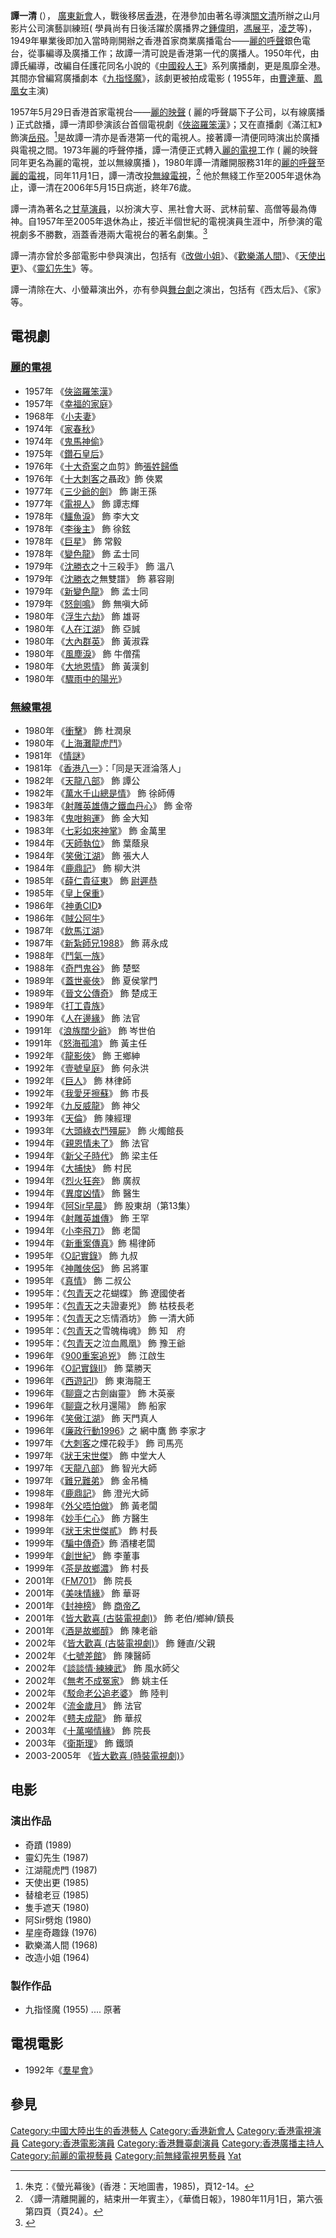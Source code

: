 {{藝人
|姓名 = 譚一清
|類型 = 男演員
|圖片 = Tam Yat-Ching.jpg
|圖片尺寸 =
|圖片簡介 =
|本名 =
|外文名 =
|外文 = 
|羅馬拼音 = Tam Yat Ching
|英文名 =
|暱稱 =
|其他藝名 =
|國籍 = {{CNHK}}
|籍貫 =
|出生日期 = 1930年
|出生地點 = {{ROC-1928}}[[廣東省|廣東省]][[新會縣|新會縣]] 
|逝世日期= 2006年5月15日
|逝世地點= {{HKG}}
|職業 =
|語言 =
|教育程度 =
|宗教信仰 =
|配偶 =
|兒女 =
|父母 =
|出道作 =
|出道日期 = 1949年
|活躍年代 = 1949年－2005年
|經紀公司 = [[麗的呼聲|麗的呼聲]]（1949年－1957年）<br>[[麗的電視|麗的電視]]（1957年－1980年）<br>[[無綫電視|無綫電視]]（1980年－2005年）
}}

'''譚一清''' ({{bd|1930年||2006年|5月15日}}）， [[廣東|廣東]][[新會|新會]]人，戰後移居[[香港|香港]]，在港參加由著名導演[[關文清|關文清]]所辦之山月影片公司演藝訓練班( 學員尚有日後活躍於廣播界之[[鍾偉明|鍾偉明]]，[[馮展平|馮展平]]，[[凌芝|凌芝]]等)，1949年畢業後即加入當時剛開辦之香港首家商業廣播電台――[[麗的呼聲|麗的呼聲]]銀色電台，從事編導及廣播工作；故譚一清可說是香港第一代的廣播人。1950年代，由譚氏編導，改編自任護花同名小說的《[[中國殺人王|中國殺人王]]》系列廣播劇，更是風靡全港。其間亦曾編寫廣播劇本《[[九指怪魔|九指怪魔]]》，該劇更被拍成電影 ( 1955年，由[[曹達華|曹達華]]、[[鳳凰女|鳳凰女]]主演)

1957年5月29日香港首家電視台――[[麗的映聲|麗的映聲]] ( 麗的呼聲屬下子公司，以有線廣播 ) 正式啟播，譚一清即參演該台首個電視劇《[[俠盜羅笨漢|俠盜羅笨漢]]》；又在直播劇《滿江紅》飾演[[岳飛|岳飛]]。<ref>朱克：《螢光幕後》(香港：天地圖書，1985)，頁12-14。</ref>是故譚一清亦是香港第一代的電視人。接著譚一清便同時演出於廣播與電視之間。1973年麗的呼聲停播，譚一清便正式轉入[[麗的電視|麗的電視]]工作 ( 麗的映聲同年更名為麗的電視，並以無線廣播 )，1980年譚一清離開服務31年的[[麗的呼聲|麗的呼聲]]至[[麗的電視|麗的電視]]，同年11月1日，譚一清改投[[無線電視|無線電視]]，<ref>〈譚一清離開麗的，結束卅一年賓主〉，《華僑日報》，1980年11月1日，第六張第四頁（頁24）。</ref> 他於無綫工作至2005年退休為止，谭一清在2006年5月15日病逝，終年76歲。

譚一清為著名之[[甘草演員|甘草演員]]，以扮演大亨、黑社會大哥、武林前輩、高僧等最為傳神。自1957年至2005年退休為止，接近半個世紀的電視演員生涯中，所參演的電視劇多不勝數，涵蓋香港兩大電視台的著名劇集。<ref>{{Cite web |url=http://blog.sina.com.cn/s/blog_504801a20100b05b.html |title=孙季卿、谭一清、张英才--TVB少林高僧 |accessdate=2018-01-14 |archive-date=2018-01-15 |archive-url=https://web.archive.org/web/20180115071636/http://blog.sina.com.cn/s/blog_504801a20100b05b.html |dead-url=no }}</ref>

譚一清亦曾於多部電影中參與演出，包括有《[[改做小姐|改做小姐]]》、《[[歡樂滿人間|歡樂滿人間]]》、《[[天使出更|天使出更]]》、《[[靈幻先生|靈幻先生]]》等。

譚一清除在大、小螢幕演出外，亦有參與[[舞台劇|舞台劇]]之演出，包括有《西太后》、《家》等。

== 電視劇 ==
=== [[麗的電視|麗的電視]] ===
*1957年 《[[俠盜羅笨漢|俠盜羅笨漢]]》
*1957年 《[[幸福的家庭|幸福的家庭]]》
*1968年 《[[小夫妻|小夫妻]]》
*1974年 《[[家春秋　(1974年電視劇)|家春秋]]》
*1974年 《[[鬼馬神偷|鬼馬神偷]]》
*1975年 《[[鑽石皇后|鑽石皇后]]》
*1976年 《[[十大奇案|十大奇案]]之血剪》飾[[啟超道劫殺案|張姓歸僑]]
*1976年 《[[十大刺客|十大刺客]]之聶政》飾 俠累
*1977年 《[[三少爺的劍_(1977年電視劇)|三少爺的劍]]》 飾 謝王孫
*1977年 《[[電視人_(電視劇)|電視人]]》 飾 譚志輝
*1978年 《[[鱷魚淚|鱷魚淚]]》 飾 李大文
*1978年 《[[李後主_(電視劇)|李後主]]》 飾 徐鉉
*1978年 《[[巨星_(電視劇)|巨星]]》 飾 常毅
*1978年 《[[變色龍_(電視劇)|變色龍]]》 飾 孟士同 
*1979年 《[[沈勝衣|沈勝衣]]之十三殺手》 飾 溫八
*1979年 《[[沈勝衣|沈勝衣]]之無雙譜》 飾 慕容剛
*1979年 《[[新變色龍|新變色龍]]》 飾 孟士同
*1979年 《[[怒劍鳴_(電視劇)|怒劍鳴]]》 飾 無嗔大師
*1980年 《[[浮生六劫|浮生六劫]]》 飾 雄哥
*1980年 《[[人在江湖_(香港電視劇)|人在江湖]]》 飾 亞誠
*1980年 《[[大內群英|大內群英]]》 飾 黃淑霖
*1980年 《[[風塵淚|風塵淚]]》 飾 牛僧孺
*1980年 《[[大地恩情|大地恩情]]》 飾 黃漢釗
*1980年 《[[驟雨中的陽光|驟雨中的陽光]]》

=== [[無線電視|無線電視]] ===
*1980年 《[[衝擊|衝擊]]》 飾 杜潤泉
*1980年 《[[上海灘龍虎鬥|上海灘龍虎鬥]]》
*1981年 《[[情謎_(電視劇)|情謎]]》
*1981年 《[[香港八一至香港八六系列|香港八一]]》：「同是天涯淪落人」
*1982年 《[[天龍八部_(1982年電視劇)|天龍八部]]》 飾 譚公
*1982年 《[[萬水千山總是情|萬水千山總是情]]》 飾 徐師傅
*1983年 《[[射雕英雄傳之鐵血丹心|射雕英雄傳之鐵血丹心]]》 飾 金帝
*1983年 《[[鬼咁夠運|鬼咁夠運]]》 飾 金大知
*1983年 《[[七彩如來神掌|七彩如來神掌]]》 飾 金萬里
*1984年 《[[天師執位_(1984年香港電視劇)|天師執位]]》 飾 葉蔭泉
*1984年 《[[笑傲江湖_(1984年電視劇)|笑傲江湖]]》 飾 張大人
*1984年 《[[鹿鼎記_(1984年香港電視劇)|鹿鼎記]]》 飾 柳大洪
*1985年 《[[薛仁貴征東|薛仁貴征東]]》 飾 [[尉遲恭|尉遲恭]]
*1985年 《[[皇上保重|皇上保重]]》
*1986年 《[[神勇CID|神勇CID]]》
*1986年 《[[賊公阿牛|賊公阿牛]]》
*1987年 《[[飲馬江湖|飲馬江湖]]》
*1987年 《[[新紮師兄1988|新紮師兄1988]]》 飾 蔣永成
*1988年 《[[鬥氣一族|鬥氣一族]]》
*1988年 《[[奇門鬼谷|奇門鬼谷]]》 飾 楚堅
*1989年 《[[蓋世豪俠|蓋世豪俠]]》 飾 夏侯掌門
*1989年 《[[晉文公傳奇|晉文公傳奇]]》 飾 楚成王
*1989年 《[[打工貴族|打工貴族]]》
*1990年 《[[人在邊緣|人在邊緣]]》 飾 法官
*1991年 《[[浪族闊少爺|浪族闊少爺]]》 飾 岑世伯
*1991年 《[[怒海孤鴻|怒海孤鴻]]》 飾 黃主任
*1992年 《[[龍影俠|龍影俠]]》 飾 王鄉紳
*1992年 《[[壹號皇庭|壹號皇庭]]》 飾 何永洪
*1992年 《[[巨人_(電視劇)|巨人]]》 飾 林律師
*1992年 《[[我愛牙擦蘇|我愛牙擦蘇]]》 飾 市長
*1992年 《[[九反威龍|九反威龍]]》 飾 神父
*1993年 《[[天倫|天倫]]》 飾 陳經理
*1993年 《[[大頭綠衣鬥殭屍|大頭綠衣鬥殭屍]]》 飾 火燭館長
*1994年 《[[親恩情未了|親恩情未了]]》 飾 法官
*1994年 《[[新父子時代|新父子時代]]》 飾 梁主任
*1994年 《[[大捕快|大捕快]]》 飾 村民
*1994年 《[[烈火狂奔|烈火狂奔]]》 飾 廣叔
*1994年 《[[異度凶情|異度凶情]]》 飾 醫生
*1994年 《[[阿Sir早晨|阿Sir早晨]]》 飾 股東胡（第13集）
*1994年 《[[射雕英雄傳_(1994年電視劇)|射雕英雄傳]]》 飾 王罕
*1994年 《[[小李飛刀_(1994年電視劇)|小李飛刀]]》 飾 老闆
*1994年 《[[新重案傳真|新重案傳真]]》飾 楊律師
*1995年 《[[O記實錄|O記實錄]]》 飾 九叔
*1995年 《[[神雕俠侶_(1995年電視劇)|神雕俠侶]]》 飾 呂將軍
*1995年 《[[真情|真情]]》 飾 二叔公
*1995年：《[[包青天_(無綫電視劇)|包青天]]之花蝴蝶》 飾 遼國使者
*1995年：《[[包青天_(無綫電視劇)|包青天]]之夫證妻兇》 飾 枯枝長老
*1995年：《[[包青天_(無綫電視劇)|包青天]]之忘情酒坊》 飾 一清大師
*1995年：《[[包青天_(無綫電視劇)|包青天]]之雪魄梅魂》 飾 知　府
*1995年：《[[包青天_(無綫電視劇)|包青天]]之泣血鳳凰》 飾 豫王爺
*1996年 《[[900重案追兇|900重案追兇]]》 飾 江啟生
*1996年 《[[O記實錄II|O記實錄II]]》 飾 葉勝天
*1996年 《[[西遊記I|西遊記I]]》 飾 東海龍王
*1996年 《[[聊齋_(1996年電視劇)|聊齋]]之古劍幽靈》 飾 木英豪
*1996年 《[[聊齋_(1996年電視劇)|聊齋]]之秋月還陽》 飾 船家
*1996年 《[[笑傲江湖_(1996年電視劇)|笑傲江湖]]》 飾 天門真人
*1996年 《[[廉政行動1996|廉政行動1996]]》之 網中鷹 飾 李家才
*1997年 《[[大刺客_(電視劇)|大刺客]]之煙花殺手》 飾 司馬亮
*1997年 《[[狀王宋世傑|狀王宋世傑]]》 飾 中堂大人
*1997年 《[[天龍八部_(1997年電視劇)|天龍八部]]》 飾 智光大師
*1997年 《[[難兄難弟|難兄難弟]]》 飾 金吊桶
*1998年 《[[鹿鼎記_(1998年電視劇)|鹿鼎記]]》 飾 澄光大師
*1998年 《[[外父唔怕做|外父唔怕做]]》 飾 黃老闆
*1998年 《[[妙手仁心|妙手仁心]]》 飾 方醫生
*1999年 《[[狀王宋世傑貳|狀王宋世傑貳]]》 飾 村長
*1999年 《[[騙中傳奇|騙中傳奇]]》飾 酒樓老闆
*1999年 《[[創世紀_(電視劇)|創世紀]]》 飾 李董事
*1999年 《[[茶是故鄉濃|茶是故鄉濃]]》 飾 村長
*2001年 《[[FM701|FM701]]》 飾 院長
*2001年 《[[美味情緣|美味情緣]]》 飾 華哥
*2001年 《[[封神榜_(2001年電視劇)|封神榜]]》 飾 [[帝乙|商帝乙]]
*2001年 《[[皆大歡喜_(古裝電視劇)|皆大歡喜 (古裝電視劇)]]》 飾 老伯/鄉紳/鎮長
*2001年 《[[酒是故鄉醇|酒是故鄉醇]]》 飾 陳老爺
*2002年 《[[皆大歡喜_(古裝電視劇)|皆大歡喜 (古裝電視劇)]]》 飾 鍾直/父親
*2002年 《[[七號差館_(電視劇)|七號差館]]》 飾 陳醫師
*2002年 《[[談談情·練練武|談談情·練練武]]》 飾 風水師父
*2002年 《[[無考不成冤家|無考不成冤家]]》 飾 姚主任
*2002年 《[[駁命老公追老婆|駁命老公追老婆]]》 飾 陸判
*2002年 《[[流金歲月_(無綫電視劇)|流金歲月]]》 飾 法官
*2002年 《[[戆夫成龍|戆夫成龍]]》 飾 華叔
*2003年 《[[十萬噸情緣|十萬噸情緣]]》 飾 院長
*2003年 《[[衛斯理_(無綫電視劇集)|衛斯理]]》 飾 鐵頭
*2003-2005年 《[[皆大歡喜_(時裝電視劇)|皆大歡喜 (時裝電視劇)]]》

== 电影 ==
=== 演出作品 ===
*奇蹟 (1989) 
*靈幻先生 (1987)  
*江湖龍虎門 (1987) 
*天使出更 (1985) 
*替槍老豆 (1985) 
*隻手遮天 (1980) 
*阿Sir劈炮 (1980) 
*星座奇趣錄 (1976) 
*歡樂滿人間 (1968) 
*改造小姐 (1964)

=== 製作作品 ===
*九指怪魔 (1955) .... 原著

== 電視電影 ==
*1992年《[[羣星會|羣星會]]》

== 參見 ==
{{reflist}}

{{DEFAULTSORT:TAM}}

[[Category:中國大陸出生的香港藝人|Category:中國大陸出生的香港藝人]]
[[Category:香港新會人|Category:香港新會人]]
[[Category:香港電視演員|Category:香港電視演員]]
[[Category:香港電影演員|Category:香港電影演員]]
[[Category:香港舞臺劇演員|Category:香港舞臺劇演員]]
[[Category:香港廣播主持人|Category:香港廣播主持人]]
[[Category:前麗的電視藝員|Category:前麗的電視藝員]]
[[Category:前無綫電視男藝員|Category:前無綫電視男藝員]]
[[Category:譚姓|Yat]]